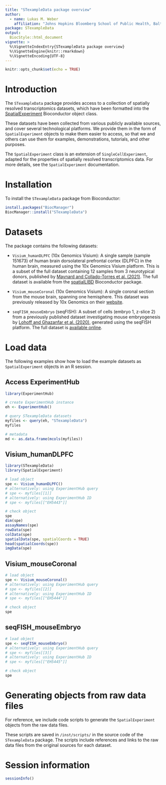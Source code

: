 ```yaml
---
title: "STexampleData package overview"
author: 
  - name: Lukas M. Weber
    affiliation: "Johns Hopkins Bloomberg School of Public Health, Baltimore, MD, USA"
package: STexampleData
output: 
  BiocStyle::html_document
vignette: >
  %\VignetteIndexEntry{STexampleData package overview}
  %\VignetteEngine{knitr::rmarkdown}
  %\VignetteEncoding{UTF-8}
---
```


```r
knitr::opts_chunk$set(echo = TRUE)
```


# Introduction

The `STexampleData` package provides access to a collection of spatially resolved transcriptomics datasets, which have been formatted into the [SpatialExperiment](https://bioconductor.org/packages/SpatialExperiment) Bioconductor object class.

These datasets have been collected from various publicly available sources, and cover several technological platforms. We provide them in the form of `SpatialExperiment` objects to make them easier to access, so that we and others can use them for examples, demonstrations, tutorials, and other purposes.

The `SpatialExperiment` class is an extension of `SingleCellExperiment`, adapted for the properties of spatially resolved transcriptomics data. For more details, see the `SpatialExperiment` documentation.


# Installation

To install the `STexampleData` package from Bioconductor:

```r
install.packages("BiocManager")
BiocManager::install("STexampleData")
```


# Datasets

The package contains the following datasets:

- `Visium_humanDLPFC` (10x Genomics Visium): A single sample (sample 151673) of human brain dorsolateral prefrontal cortex (DLPFC) in the human brain, measured using the 10x Genomics Visium platform. This is a subset of the full dataset containing 12 samples from 3 neurotypical donors, published by [Maynard and Collado-Torres et al. (2021)](https://www.nature.com/articles/s41593-020-00787-0). The full dataset is available from the [spatialLIBD](http://bioconductor.org/packages/spatialLIBD) Bioconductor package.

- `Visium_mouseCoronal` (10x Genomics Visium): A single coronal section from the mouse brain, spanning one hemisphere. This dataset was previously released by 10x Genomics on their [website](https://support.10xgenomics.com/spatial-gene-expression/datasets/1.1.0/V1_Adult_Mouse_Brain).

- `seqFISH_mouseEmbryo` (seqFISH): A subset of cells (embryo 1, z-slice 2) from a previously published dataset investigating mouse embryogenesis by [Lohoff and Ghazanfar et al. (2020)](https://www.biorxiv.org/content/10.1101/2020.11.20.391896v1), generated using the seqFISH platform. The full dataset is [available online](https://marionilab.cruk.cam.ac.uk/SpatialMouseAtlas/).


# Load data

The following examples show how to load the example datasets as `SpatialExperiment` objects in an R session.


## Access ExperimentHub

```r
library(ExperimentHub)
```

```r
# create ExperimentHub instance
eh <- ExperimentHub()

# query STexampleData datasets
myfiles <- query(eh, "STexampleData")
myfiles

# metadata
md <- as.data.frame(mcols(myfiles))
```


## Visium_humanDLPFC

```r
library(STexampleData)
library(SpatialExperiment)
```

```r
# load object
spe <- Visium_humanDLPFC()
# alternatively: using ExperimentHub query
# spe <- myfiles[[1]]
# alternatively: using ExperimentHub ID
# spe <- myfiles[["EH5443"]]

# check object
spe
dim(spe)
assayNames(spe)
rowData(spe)
colData(spe)
spatialData(spe, spatialCoords = TRUE)
head(spatialCoords(spe))
imgData(spe)
```


## Visium_mouseCoronal

```r
# load object
spe <- Visium_mouseCoronal()
# alternatively: using ExperimentHub query
# spe <- myfiles[[2]]
# alternatively: using ExperimentHub ID
# spe <- myfiles[["EH5444"]]

# check object
spe
```


## seqFISH_mouseEmbryo

```r
# load object
spe <- seqFISH_mouseEmbryo()
# alternatively: using ExperimentHub query
# spe <- myfiles[[3]]
# alternatively: using ExperimentHub ID
# spe <- myfiles[["EH5445"]]

# check object
spe
```


# Generating objects from raw data files

For reference, we include code scripts to generate the `SpatialExperiment` objects from the raw data files.

These scripts are saved in `/inst/scripts/` in the source code of the `STexampleData` package. The scripts include references and links to the raw data files from the original sources for each dataset.


# Session information

```r
sessionInfo()
```


